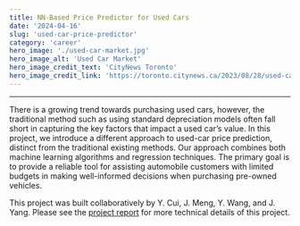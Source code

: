 ```yaml
---
title: NN-Based Price Predictor for Used Cars
date: '2024-04-16'
slug: 'used-car-price-predictor'
category: 'career'
hero_image: './used-car-market.jpg'
hero_image_alt: 'Used Car Market'
hero_image_credit_text: 'CityNews Toronto'
hero_image_credit_link: 'https://toronto.citynews.ca/2023/08/28/used-cars-market-faces-supply-crunch-in-aftermath-of-supply-chain-woes/'
---
```


---

There is a growing trend towards purchasing used cars, however, the traditional method such as using standard depreciation models often fall short in capturing the key factors that impact a used car’s value. In this project, we introduce a different approach to used-car price prediction, distinct from the traditional existing methods. Our approach combines both
machine learning algorithms and regression techniques. The primary goal is to provide a reliable tool for assisting automobile customers with limited budgets in making well-informed decisions when purchasing pre-owned vehicles.

This project was built collaboratively by Y. Cui, J. Meng, Y. Wang, and J. Yang. Please see the [project report](https://drive.google.com/file/d/1Q8d-GS2FjGxe78LhDK6V3RdItG6Z9Sb_/view?usp=drive_link) for more technical details of this project.